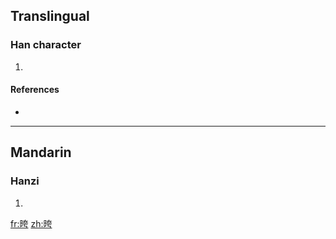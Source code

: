 ==Translingual==

===Han character===
{{Han char|rn=72|rad=日|as=06|sn=10|four=6402<sub>7</sub>|canj=日大一尸 (AKMS)}}

# {{defn|Han|sort=日06}}

====References====
* {{Han ref|kx=0494.290|dkj=13896|hdz=21506.100|uh=6647|ud=26183|bh=D1D5|bd=53717}}

----

==Mandarin==

===Hanzi===
{{cmn-hanzi|pin=[[xū]] ([[xu1]])|wg=hsü<sup>1</sup>}}

# {{defn|Mandarin|sort=日06}}

[[fr:晇]]
[[zh:晇]]